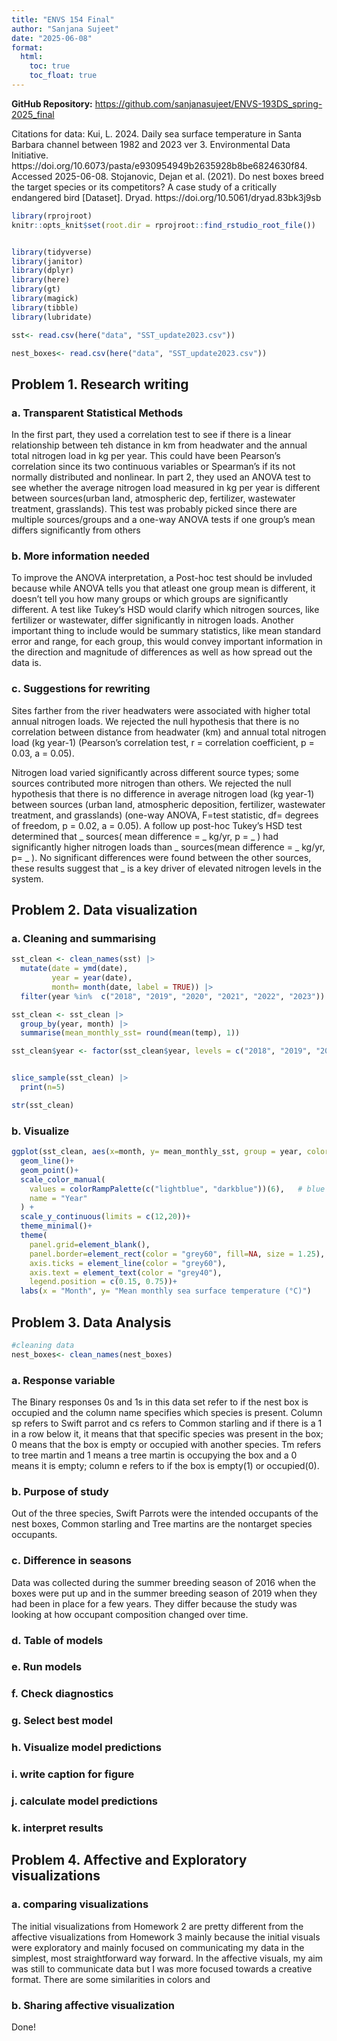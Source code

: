 ```yaml
---
title: "ENVS 154 Final"
author: "Sanjana Sujeet"
date: "2025-06-08"
format:
  html:
    toc: true
    toc_float: true
---
```


**GitHub Repository:** [https://github.com/sanjanasujeet/ENVS-193DS_spring-2025_final](https://github.com/sanjanasujeet/ENVS-193DS_spring-2025_final)

Citations for data: 
Kui, L. 2024. Daily sea surface temperature in Santa Barbara channel between 1982 and 2023 ver 3. Environmental Data Initiative. https://doi.org/10.6073/pasta/e930954949b2635928b8be6824630f84. Accessed 2025-06-08.
Stojanovic, Dejan et al. (2021). Do nest boxes breed the target species or its competitors? A case study of a critically endangered bird [Dataset]. Dryad. https://doi.org/10.5061/dryad.83bk3j9sb

```r
library(rprojroot)
knitr::opts_knit$set(root.dir = rprojroot::find_rstudio_root_file())


library(tidyverse)
library(janitor)
library(dplyr)
library(here)
library(gt)
library(magick)
library(tibble)
library(lubridate)

sst<- read.csv(here("data", "SST_update2023.csv"))

nest_boxes<- read.csv(here("data", "SST_update2023.csv"))

```

## Problem 1. Research writing
### a. Transparent Statistical Methods
In the first part, they used a correlation test to see if there is a linear relationship between teh distance in km from headwater and the annual total nitrogen load in kg per year. This could have been Pearson's correlation since its two continuous variables or Spearman's if its not normally distributed and nonlinear. 
In part 2, they used an ANOVA test to see whether the average nitrogen load measured in kg per year is different between sources(urban land, atmospheric dep, fertilizer, wastewater treatment, grasslands). This test was probably picked since there are multiple sources/groups and a one-way ANOVA tests if one group's mean differs significantly from others

### b. More information needed
To improve the ANOVA interpretation, a Post-hoc test should be invluded because while ANOVA tells you that atleast one group mean is different, it doesn't tell you how many groups or which groups are significantly different. A test like Tukey's HSD would clarify which nitrogen sources, like fertilizer or wastewater, differ significantly in nitrogen loads. 
Another important thing to include would be summary statistics, like mean standard error and range, for each group, this would convey important information in the direction and magnitude of differences as well as how spread out the data is. 

### c. Suggestions for rewriting

Sites farther from the river headwaters were associated with higher total annual nitrogen loads. We rejected the null hypothesis that there is no correlation between distance from headwater (km) and annual total nitrogen load (kg year-1) (Pearson's correlation test, r = correlation coefficient, p = 0.03, a = 0.05).

Nitrogen load varied significantly across different source types; some sources contributed more nitrogen than others.
We rejected the null hypothesis that there is no difference in average nitrogen load (kg year-1) between sources (urban land, atmospheric deposition, fertilizer, wastewater treatment, and grasslands) (one-way ANOVA, F=test statistic, df= degrees of freedom, p = 0.02, a = 0.05). A follow up post-hoc Tukey's HSD test determined that _ sources( mean difference = _ kg/yr, p = _ ) had significantly higher nitrogen loads than _ sources(mean difference = _ kg/yr, p= _ ). No significant differences were found between the other sources, these results suggest that _ is a key driver of elevated nitrogen levels in the system. 


## Problem 2. Data visualization
### a. Cleaning and summarising
```r
sst_clean <- clean_names(sst) |> 
  mutate(date = ymd(date), 
         year = year(date), 
         month= month(date, label = TRUE)) |> 
  filter(year %in%  c("2018", "2019", "2020", "2021", "2022", "2023"))

sst_clean <- sst_clean |> 
  group_by(year, month) |> 
  summarise(mean_monthly_sst= round(mean(temp), 1))

sst_clean$year <- factor(sst_clean$year, levels = c("2018", "2019", "2020", "2021", "2022", "2023"))


slice_sample(sst_clean) |> 
  print(n=5)

str(sst_clean)

```

### b. Visualize
```r
ggplot(sst_clean, aes(x=month, y= mean_monthly_sst, group = year, color = year))+
  geom_line()+
  geom_point()+
  scale_color_manual(
    values = colorRampPalette(c("lightblue", "darkblue"))(6),   # blue gradient (light to dark)
    name = "Year"
  ) +
  scale_y_continuous(limits = c(12,20))+
  theme_minimal()+
  theme(
    panel.grid=element_blank(),
    panel.border=element_rect(color = "grey60", fill=NA, size = 1.25),
    axis.ticks = element_line(color = "grey60"),
    axis.text = element_text(color = "grey40"),
    legend.position = c(0.15, 0.75))+
  labs(x = "Month", y= "Mean monthly sea surface temperature (°C)")
```


## Problem 3. Data Analysis
```r
#cleaning data
nest_boxes<- clean_names(nest_boxes)
```

### a. Response variable
The Binary responses 0s and 1s in this data set refer to if the nest box is occupied and the column name specifies which species is present. Column sp refers to Swift parrot and cs refers to Common starling and if there is a 1 in a row below it, it means that that specific species was present in the box; 0 means that the box is empty or occupied with another species. Tm refers to tree martin and 1 means a tree martin is occupying the box and a 0 means it is empty; column e refers to if the box is empty(1) or occupied(0).

### b. Purpose of study
Out of the three species, Swift Parrots were the intended occupants of the nest boxes, Common starling and Tree martins are the nontarget species occupants.

### c. Difference in seasons
Data was collected during the summer breeding season of 2016 when the boxes were put up and in the summer breeding season of 2019 when they had been in place for a few years. They differ because the study was looking at how occupant composition changed over time.

### d. Table of models

### e. Run models

### f. Check diagnostics

### g. Select best model

### h. Visualize model predictions

### i. write caption for figure

### j. calculate model predictions

### k. interpret results


## Problem 4. Affective and Exploratory visualizations
### a. comparing visualizations
The initial visualizations from Homework 2 are pretty different from the affective visualizations from Homework 3 mainly because the initial visuals were exploratory and mainly focused on communicating my data in the simplest, most straightforward way forward. In the affective visuals, my aim was still to communicate data but I was more focused towards a creative format. 
There are some similarities in colors and

### b. Sharing affective visualization
Done! 
